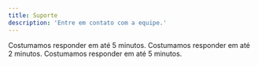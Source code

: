 ```yaml
---
title: Suporte
description: 'Entre em contato com a equipe.'
---
```


<Card title="Suporte por Whatsapp" icon="whatsapp" href="https://api.whatsapp.com/send?phone=551154611495&text=Tenho%20uma%20D%C3%BAvida!%20Pode%20me%20Ajudar?" horizontal color="green">
  Costumamos responder em até 5 minutos.
</Card>

<Card title="Suporte por Discord" icon="discord" href="https://discord.gg/HDu86adJh8" horizontal color="blue">
  Costumamos responder em até 2 minutos.
</Card>

<Card title="Suporte por ticket" icon="ticket" href="https://central.thundertophost.com.br/submitticket.php" horizontal>
  Costumamos responder em até 5 minutos.
</Card>